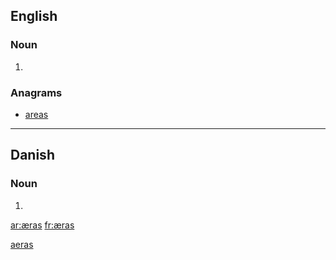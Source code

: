 {{also|aeras}}
==English==

===Noun===
{{infl|en}}

# {{plural of|æra}}

===Anagrams===
* [[areas#English|areas]]

[[Category:English terms spelled with Æ|aeras]]
----

==Danish==

===Noun===
{{infl|da|noun form|g=c}}

# {{form of|genitive singular indefinite|æra|lang=da}}

[[ar:æras]]
[[fr:æras]]